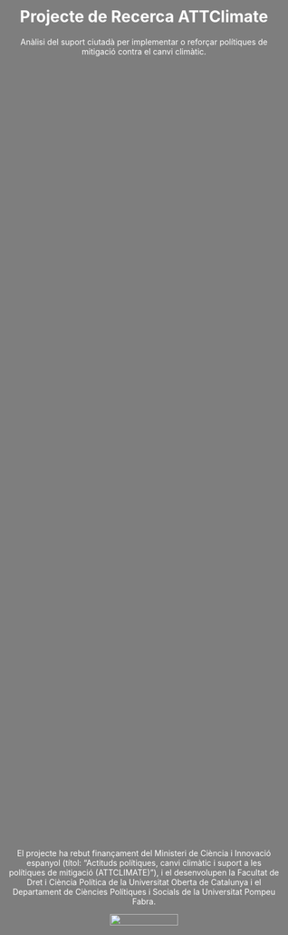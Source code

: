 ```{=html}
<style>
  body {
    background-image: url("img/sequera.jpeg");
    background-size: cover;
    background-position: center;
    background-repeat: no-repeat;
    color: #ffffff; /* text color to white for better contrast on the image */      }

  /* Create the dark overlay */
  body::before {
    content: "";
    position: absolute;
    top: 0;
    left: 0;
    width: 100%;
    height: 100%;
    background-color: rgba(0, 0, 0, 0.5); /* Adjust opacity (last value) for the desired darkness */
  }
  
  /* Center the content within the page */
 .centered-content {
    position: absolute;
    top: 50%;
    left: 50%;
    transform: translate(-50%, -50%);
    text-align: center;
  }
  
    /* Center the content within the page */
 .bottom-content {
    position: absolute;
    top: 88%;
    left: 50%;
    transform: translate(-50%, -50%);
    text-align: center;
    font-size: 14px;
  }
  
  /* Center the content within the page */
 .quarto-title-block {
    position: absolute;
    top: 50%;
    left: 50%;
    transform: translate(-50%, -50%);
    text-align: top;
  }
</style>
```
::: centered-content
<h1>Projecte de Recerca ATTClimate</h1>

<p>Anàlisi del suport ciutadà per implementar o reforçar polítiques de mitigació contra el canvi climàtic.</p>
:::

::: bottom-content
<p>El projecte ha rebut finançament del Ministeri de Ciència i Innovació espanyol (títol: "Actituds polítiques, canvi climàtic i suport a les polítiques de mitigació (ATTCLIMATE)"), i el desenvolupen la Facultat de Dret i Ciència Política de la Universitat Oberta de Catalunya i el Departament de Ciències Polítiques i Socials de la Universitat Pompeu Fabra.</p>
![](img/ministeri.jpg){width=50%}

:::
